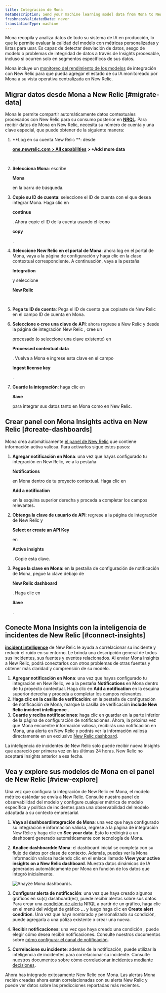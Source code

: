 ```yaml
---
title: Integración de Mona
metaDescription: Send your machine learning model data from Mona to New Relic to understand your model's performance.
freshnessValidatedDate: never
translationType: machine
---
```



Mona recopila y analiza datos de todo su sistema de IA en producción, lo que le permite evaluar la calidad del modelo con métricas personalizadas y listas para usar. Es capaz de detectar desviación de datos, sesgo de modelo o problemas de integridad de datos a través de Insights procesable, incluso si ocurren solo en segmentos específicos de sus datos.

Mona incluye un [monitoreo del rendimiento de los modelos](/docs/alerts-applied-intelligence/mlops/get-started/intro-mlops/) de integración con New Relic para que pueda agregar el estado de su IA monitoreado por Mona a su vista operativa centralizada en New Relic.

## Migrar datos desde Mona a New Relic [#migrate-data]

Mona le permite compartir automáticamente datos contextuales procesados con New Relic para su consumo posterior en <DoNotTranslate>**[NRQL](/docs/query-your-data/nrql-new-relic-query-language/get-started/nrql-syntax-clauses-functions/)**</DoNotTranslate>. Para recibir datos de Mona en New Relic, necesita su número de cuenta y una clave especial, que puede obtener de la siguiente manera:

1. **Log en su cuenta New Relic **: desde

   <DoNotTranslate>**[one.newrelic.com > All capabilities](https://one.newrelic.com/all-capabilities) > +Add more data**</DoNotTranslate>

   .

2. **Selecciona Mona**: escribe

   <DoNotTranslate>**Mona**</DoNotTranslate>

   en la barra de búsqueda.

3. **Copie su ID de cuenta**: seleccione el ID de cuenta con el que desea integrar Mona. Haga clic en

   <DoNotTranslate>**continue**</DoNotTranslate>

   . Ahora copie el ID de la cuenta usando el ícono

   <DoNotTranslate>**copy**</DoNotTranslate>

   .

4. **Seleccione New Relic en el portal de Mona**: ahora log en el portal de Mona, vaya a la página de configuración y haga clic en la clase contextual correspondiente. A continuación, vaya a la pestaña

   <DoNotTranslate>**Integration**</DoNotTranslate>

   y seleccione

   <DoNotTranslate>**New Relic**</DoNotTranslate>

   .

5. **Pega tu ID de cuenta**: Pega el ID de cuenta que copiaste de New Relic en el campo ID de cuenta en Mona.

6. **Seleccione o cree una clave de API**: ahora regrese a New Relic y desde la página de integración New Relic , cree un

   <InlinePopover type="licenseKey"/>

   procesado (o seleccione una clave existente) en

   <DoNotTranslate>**Processed contextual data**</DoNotTranslate>

   . Vuelva a Mona e ingrese esta clave en el campo

   <DoNotTranslate>**Ingest license key**</DoNotTranslate>

   .

7. **Guarde la integración**: haga clic en

   <DoNotTranslate>**Save**</DoNotTranslate>

   para integrar sus datos tanto en Mona como en New Relic.

<InstallFeedback/>

## Crear panel con Mona Insights activa en New Relic [#create-dashboards]

Mona crea automáticamente [el panel de New Relic](/docs/query-your-data/explore-query-data/dashboards/introduction-dashboards/) que contiene información activa valiosa. Para activarlos sigue estos pasos:

1. **Agregar notificación en Mona**: una vez que hayas configurado tu integración en New Relic, ve a la pestaña

   <DoNotTranslate>**Notifications**</DoNotTranslate>

   en Mona dentro de tu proyecto contextual. Haga clic en

   <DoNotTranslate>**Add a notification**</DoNotTranslate>

   en la esquina superior derecha y proceda a completar los campos relevantes.

2. **Obtenga la clave de usuario de API**: regrese a la página de integración de New Relic y

   <DoNotTranslate>**Select or create an API Key**</DoNotTranslate>

   en

   <DoNotTranslate>**Active insights**</DoNotTranslate>

   . Copie esta clave.

3. **Pegue la clave en Mona**: en la pestaña de configuración de notificación de Mona, pegue la clave debajo de

   <DoNotTranslate>**New Relic dashboard**</DoNotTranslate>

   . Haga clic en

   <DoNotTranslate>**Save**</DoNotTranslate>

   .

## Conecte Mona Insights con la inteligencia de incidentes de New Relic [#connect-insights]

<DoNotTranslate>**[incident intelligence](/docs/alerts-applied-intelligence/applied-intelligence/incident-intelligence/get-started-incident-intelligence/#get-started)**</DoNotTranslate> de New Relic le ayuda a correlacionar su incidente y reducir el ruido en su entorno. Le brinda una descripción general de todos sus incidentes, sus fuentes y eventos relacionados. Al enviar Mona Insights a New Relic, podrá conectarlos con otros problemas de otras fuentes y obtener más claridad y comprensión de su modelo.

1. **Agregar notificación en Mona**: una vez que hayas configurado tu integración en New Relic, ve a la pestaña <DoNotTranslate>**Notifications**</DoNotTranslate> en Mona dentro de tu proyecto contextual. Haga clic en <DoNotTranslate>**Add a notification**</DoNotTranslate> en la esquina superior derecha y proceda a completar los campos relevantes.
2. **Haga clic en la casilla de verificación**: en la pestaña de configuración de notificación de Mona, marque la casilla de verificación <DoNotTranslate>**include New Relic incident intelligence**</DoNotTranslate> .
3. **Guarde y reciba notificaciones**: haga clic en guardar en la parte inferior de la página de configuración de notificaciones. Ahora, la próxima vez que Mona encuentre información valiosa, recibirás una notificación en Mona, una alerta en New Relic y podrás ver la información valiosa directamente en un exclusivo [New Relic dashboard](/docs/query-your-data/explore-query-data/dashboards/introduction-dashboards/).

<Callout variant="Sending Older Insights">
  La inteligencia de incidentes de New Relic solo puede recibir nueva Insights que apareció por primera vez en las últimas 24 horas. New Relic no aceptará Insights anterior a esa fecha.
</Callout>

## Vea y explore sus modelos de Mona en el panel de New Relic [#view-explore]

Una vez que configura la integración de New Relic en Mona, el modelo métrico estándar se envía a New Relic. Consulte nuestro panel de observabilidad del modelo y configure cualquier métrica de modelo específica y política de incidentes para una observabilidad del modelo adaptada a su contexto empresarial.

1. **Vaya al dashboardintegración de Mona**: una vez que haya configurado su integración e información valiosa, regrese a la página de integración New Relic y haga clic en <DoNotTranslate>**See your data**</DoNotTranslate>. Esto lo redirigirá a un dashboard generado automáticamente con tecnología de Mona.

2. **Analice dashboardde Mona**: el dashboard inicial se completa con su flujo de datos por clase de contexto. Además, puedes ver la Mona información valiosa haciendo clic en el enlace llamado <DoNotTranslate>**View your active insights on a New Relic dashboard**</DoNotTranslate>. Muestra datos dinámicos de IA generados automáticamente por Mona en función de los datos que integró inicialmente.

   <img
     title="Anayze Mona dashboards"
     alt="Anayze Mona dashboards."
     src={modelperformancemonitoringMonaDashboard}
   />

3. **Configurar alerta de notificación**: una vez que haya creado algunos gráficos en su(s) dashboard(es), puede recibir alertas sobre sus datos. Para crear una [condición de alerta](/docs/alerts-applied-intelligence/new-relic-alerts/alert-conditions/create-alert-conditions/) NRQL a partir de un gráfico, haga clic en el menú del widget de gráfico <DoNotTranslate>**...**</DoNotTranslate> y luego haga clic en <DoNotTranslate>**Create alert condition**</DoNotTranslate>. Una vez que haya nombrado y personalizado su condición, puede agregarla a una póliza existente o crear una nueva.

4. **Recibir notificaciones**: una vez que haya creado una condición <InlinePopover type="alerts"/>, puede elegir cómo desea recibir notificaciones. Consulte nuestros documentos sobre [cómo configurar el canal de notificación](/docs/alerts-applied-intelligence/new-relic-alerts/alert-notifications/notification-channels-control-where-send-alerts/).

5. **Correlacione su incidente**: además de la notificación, puede utilizar la inteligencia de incidentes para correlacionar su incidente. Consulte nuestros documentos sobre [cómo correlacionar incidentes mediante decisiones](/docs/alerts-applied-intelligence/applied-intelligence/incident-intelligence/change-applied-intelligence-correlation-logic-decisions/).

Ahora has integrado exitosamente New Relic con Mona. Las alertas Mona recién creadas ahora están correlacionadas con su alerta New Relic y puede ver datos sobre las predicciones reportadas más recientes.